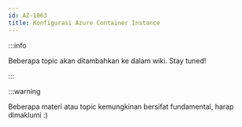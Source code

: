 ```yaml
---
id: AZ-1063
title: Konfigurasi Azure Container Instance
---
```


:::info

Beberapa topic akan ditambahkan ke dalam wiki. Stay tuned!

:::

:::warning

Beberapa materi atau topic kemungkinan bersifat fundamental, harap dimaklumi :)
